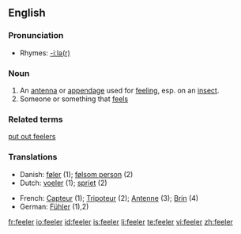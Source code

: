 ==English==

===Pronunciation===
*Rhymes: [[Rhymes:English:-iːlə(r)|-iːlə(r)]]

===Noun===
{{en-noun}}

# An [[antenna]] or [[appendage]] used for [[feel]]ing, esp. on an [[insect]].
# Someone or something that [[feel]]s

===Related terms===
[[put out feelers]]

===Translations===
{{rfc-trans}}
{{top}}
*Danish: [[føler]] {{c}} (1); [[følsom person]] {{c}} (2)
*Dutch: [[voeler]] {{c}} (1); [[spriet]] {{c}} (2)
{{mid}}
*French: [[Capteur]] {{c}} (1); [[Tripoteur]] {{c}} (2); [[Antenne]] {{c}} (3); [[Brin]] {{c}} (4)
*German: [[Fühler]] {{m}} (1),2)
{{bottom}}

[[fr:feeler]]
[[io:feeler]]
[[id:feeler]]
[[is:feeler]]
[[li:feeler]]
[[te:feeler]]
[[vi:feeler]]
[[zh:feeler]]
